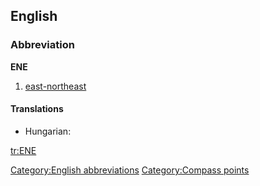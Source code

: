{{also|ene}}
==English==

===Abbreviation===
'''ENE'''

# [[east-northeast]]

====Translations====
{{trans-top|east-northeast}}
* Hungarian: {{t|hu|KÉK}}
{{trans-mid}}
{{trans-bottom}}

[[Category:English abbreviations]]
[[Category:Compass points]]

[[tr:ENE]]